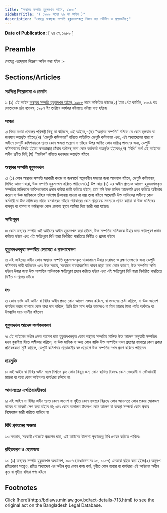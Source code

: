 ```yaml
---
title: "অস্থাবর সম্পত্তি হুকুমদখল আইন, ১৯৮৮"
sidebarTitle: "( ১৯৮৮ সনের ২৬ নং আইন )"
description: "যেহেতু অবস্থাবর সম্পত্তি হুকুমদখলকল্পে বিধান করা সমীচীন ও প্রয়োজনীয়;"
---
```


**Date of Publication:** [ ২৪ মে, ১৯৮৮ ]

## Preamble

সেহেতু এতদ্‌দ্বারা নিম্নরূপ আইন করা হইল :-

## Sections/Articles

### সংক্ষিপ্ত শিরোনামা ও প্রবর্তন

১৷ (১) এই আইন [অস্থাবর সম্পত্তি হুকুমদখল আইন, ১৯৮৮](/act-713.html "অস্থাবর সম্পত্তি হুকুমদখল আইন, ১৯৮৮") নামে অভিহিত হইবে৷(২) ইহা ১৭ই কার্তিক, ১৩৯৪ বাং মোতাবেক ৪ঠা নভেম্বর, ১৯৮৭ ইং তারিখে কার্যকর হইয়াছে বলিয়া গণ্য হইবে৷

### সংজ্ঞা

২৷ বিষয় অথবা প্রসঙ্গের পরিপন্থী কিছু না থাকিলে, এই আইনে,-(ক) “অস্থাবর সম্পত্তি” বলিতে যে কোন স্থলযান বা জলযান অন্তর্ভুক্ত হইবে;(খ) “ডেপুটি কমিশনার” বলিতে অতিরিক্ত ডেপুটি কমিশনার এবং, এই অধ্যাদেশের দ্বারা বা অধীনে ডেপুটি কমিশনারকে প্রদত্ত কোন ক্ষমতা প্রয়োগ বা তাঁহার উপর অর্পিত কোন দায়িত্ব পালনের জন্য, ডেপুটি কমিশনারের নিকট হইতে ক্ষমতাপ্রাপ্ত তাঁহার অধীনস্থ অন্য কোন কর্মকর্তা অন্তর্ভুক্ত হইবেন;(গ) “বিধি” অর্থ এই আইনের অধীন প্রণীত বিধি;(ঘ) “মালিক” বলিতে দখলদার অন্তর্ভুক্ত হইবে৷

### অস্থাবর সম্পত্তি হুকুমদখল

৩৷ (১) কোন অস্থাবর সম্পত্তি সরকারী কাজে বা জনস্বার্থে স্বল্পকালীন সময়ের জন্য আবশ্যক হইলে, ডেপুটি কমিশনার, লিখিত আদেশ দ্বারা, উক্ত সম্পত্তি হুকুমদখল করিতে পারিবেন৷(২) উপ-ধারা (১) এর অধীন প্রত্যেক আদেশ হুকুমদখলকৃত সম্পত্তির মালিককে ব্যক্তিগতভাবে প্রদান করিয়া জারী করিতে হইবে, তবে যদি উক্ত মালিক আদেশটি গ্রহণ করিতে অস্বীকার করেন বা উক্ত মালিককে তাঁহার সর্বশেষ ঠিকানায় পাওয়া না যায় তাহা হইলে আদেশটি উক্ত মালিকের অধীনস্থ কোন কর্মচারী বা উক্ত মালিকের সহিত বসবাসরত তাঁহার পরিবারের কোন প্রাপ্তবয়স্ক সদস্যকে প্রদান করিয়া বা উক্ত মালিকের বাসগৃহ বা ব্যবসা বা কর্মস্থলের কোন প্রকাশ্য স্থানে আটিয়া দিয়া জারী করা যাইবে৷

### ক্ষতিপূরণ

৪৷ কোন অস্থাবর সম্পত্তি এই আইনের অধীন হুকুমদখল করা হইলে, উক্ত সম্পত্তির মালিককে উহার জন্য ক্ষতিপূরণ প্রদান করিতে হইবে এবং এই ক্ষতিপূরণ বিধি দ্বারা নির্ধারিত পদ্ধতিতে নির্ণীত ও প্রদেয় হইবে৷

### হুকুমদখলকৃত সম্পত্তির মেরামত ও রক্ষণাবেক্ষণ

৫৷ এই আইনের অধীন কোন অস্থাবর সম্পত্তি হুকুমদখলকৃত থাকাকালে উহার মেরামত ও রক্ষণাবেক্ষণের জন্য ডেপুটি কমিশনার দায়ী থাকিবেন এবং উক্ত সময়ে, সচরাচর ব্যবহারজনিত কারণ ছাড়া অন্য কোন কারণে, উক্ত সম্পত্তির ক্ষতি হইলে উহার জন্য উক্ত সম্পত্তির মালিককে ক্ষতিপূরণ প্রদান করিতে হইবে এবং এই ক্ষতিপূরণ বিধি দ্বারা নির্ধারিত পদ্ধতিতে নির্ণীত ও প্রদেয় হইবে৷

### দণ্ড

৬৷ কোন ব্যক্তি এই আইন বা বিধির অধীন প্রদত্ত কোন আদেশ লংঘন করিলে, বা লংঘনের চেষ্টা করিলে, বা উক্ত আদেশ কার্যকর করার ব্যাপারে কোন বাধা দান করিলে, তিনি তিন মাস পর্যন্ত কারাদণ্ডে বা তিন হাজার টাকা পর্যন্ত অর্থদণ্ডে বা উভয়বিধ দণ্ডে দণ্ডণীয় হইবেন৷

### হুকুমদখল আদেশ কার্যকরকরণ

৭৷ এই আইনের অধীন প্রদত্ত আদেশ দ্বারা হুকুমদখলকৃত কোন অস্থাবর সম্পত্তির মালিক উক্ত আদেশ অনুযায়ী সম্পত্তির দখল বুঝাইয়া দিতে অস্বীকার করিলে, বা উক্ত মালিক বা অন্য কোন ব্যক্তি উক্ত সম্পত্তির দখল গ্রহণের ব্যাপারে কোন প্রকার প্রতিবন্ধকতা সৃষ্টি করিলে, ডেপুটি কমিশনার প্রয়োজনীয় বল প্রয়োগে উক্ত সম্পত্তির দখল গ্রহণ করিতে পারিবেন৷

### দায়মুক্তি

৮৷ এই আইন বা বিধির অধীন সরল বিশ্বাসে কৃত কোন কিছুর জন্য কোন ব্যক্তির বিরুদ্ধে কোন দেওয়ানী বা ফৌজাদারী মামলা বা অন্য কোন আইনগত কার্যধারা চলিবে না৷

### আদালতের এখতিয়ারহীনতা

৯৷ এই আইন বা বিধির অধীন প্রদত্ত কোন আদেশ বা গৃহীত কোন ব্যবস্থার বিরুদ্ধে কোন আদালতে কোন প্রকার মোকদ্দমা দায়ের বা আরজী পেশ করা যাইবে না; এবং কোন আদালত উক্তরূপ কোন আদেশ বা ব্যবস্থা সম্পর্কে কোন প্রকার নিষেধাজ্ঞা জারী করিতে পারিবে না৷

### বিধি প্রণয়নের ক্ষমতা

১০৷ সরকার, সরকারী গেজেটে প্রজ্ঞাপন দ্বারা, এই আইনের উদ্দেশ্য পূরণকল্পে বিধি প্রণয়ন করিতে পারিবে৷

### রহিতকরণ ও হেফাজত

১১৷ (১) অস্থাবর সম্পত্তি হুকুমদখল অধ্যাদেশ, ১৯৮৭ (অধ্যাদেশ নং ১৮, ১৯৮৭) এতদ্বারা রহিত করা হইল৷(২) অনুরূপ রহিতকরণ সত্ত্বেও, রহিত অধ্যাদেশ এর অধীন কৃত কোন কাজ কর্ম, গৃহীত কোন ব্যবস্থা বা কার্যধারা এই আইনের অধীন কৃত বা গৃহীত বলিয়া গণ্য হইবে৷

## Footnotes

<Note>
  Click [here](http://bdlaws.minlaw.gov.bd/act-details-713.html) to see the original act on the Bangladesh Legal Database.
</Note>
